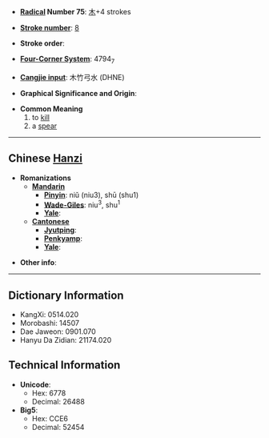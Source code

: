 * '''[[Wiktionary:Chinese radical index| Radical]] Number 75''': [[Wiktionary:Chinese radical index 木|木]]+4 strokes

* '''[[Wiktionary:Chinese total strokes index|Stroke number]]''': [[Wiktionary:Chinese total strokes index 8|8]]

* '''Stroke order''': 

* '''[[Wiktionary:Chinese four corner index|Four-Corner System]]''': 4794<sub>7</sub>

* '''[[Wiktionary:Chinese Cangjie index|Cangjie input]]''': 木竹弓水 (DHNE)

* '''Graphical Significance and Origin''': 

* '''Common Meaning'''
*#to [[kill]]
*# a [[spear]]

----

== Chinese [[Hanzi]] ==

* '''Romanizations'''
** '''[[Mandarin]]'''
*** '''[[Pinyin]]''': niǔ (niu3), shū (shu1)
*** '''[[Wade-Giles]]''': niu<sup>3</sup>, shu<sup>1</sup>
*** '''[[Yale]]''': 
** '''[[Cantonese]]'''
*** '''[[Jyutping]]''':
*** '''[[Penkyamp]]''': 
*** '''[[Yale]]''': 

* '''Other info''': 

----

== Dictionary Information ==

* KangXi: 0514.020
* Morobashi: 14507
* Dae Jaweon: 0901.070
* Hanyu Da Zidian: 21174.020

== Technical Information ==

* '''Unicode''':
** Hex: 6778
** Decimal: 26488
* '''Big5''':
** Hex: CCE6
** Decimal: 52454